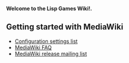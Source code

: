 '''Welcome to the Lisp Games Wiki!.'''

== Getting started with MediaWiki ==
* [http://www.mediawiki.org/wiki/Manual:Configuration_settings Configuration settings list]
* [http://www.mediawiki.org/wiki/Manual:FAQ MediaWiki FAQ]
* [https://lists.wikimedia.org/mailman/listinfo/mediawiki-announce MediaWiki release mailing list]